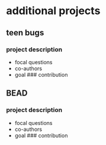 # additional projects

## teen bugs 

### project description
  - focal questions 
  - co-authors
  - goal 
### contribution

## BEAD

### project description
  - focal questions 
  - co-authors
  - goal 
### contribution